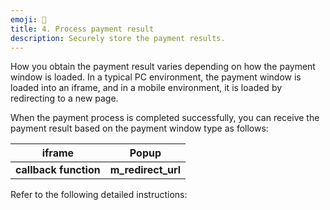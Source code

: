 ```yaml
---
emoji: 🎁
title: 4. Process payment result
description: Securely store the payment results.
---
```





How you obtain the payment result varies depending on how the payment window is loaded. In a typical PC environment, the payment window is loaded into an iframe, and in a mobile environment, it is loaded by redirecting to a new page.

When the payment process is completed successfully, you can receive the payment result based on the payment window type as follows:

|         iframe        |         Popup        |
| :-------------------: | :------------------: |
| **callback function** | **m\_redirect\_url** |

Refer to the following detailed instructions:

<ContentRef slug="/en/iframe" />

<ContentRef slug="/en/redirect" />
